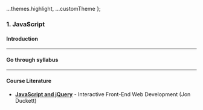 
  ...themes.highlight,
  ...customTheme
};



### 1. JavaScript
#### Introduction


---

#### Go through syllabus


---

#### Course Literature

* **<a href="https://www.bokus.com/bok/9781118907443/web-design-with-html-css-javascript-and-jquery-set/" target="_blank">JavaScript and jQuery</a>** - Interactive Front-End Web Development (Jon Duckett)
